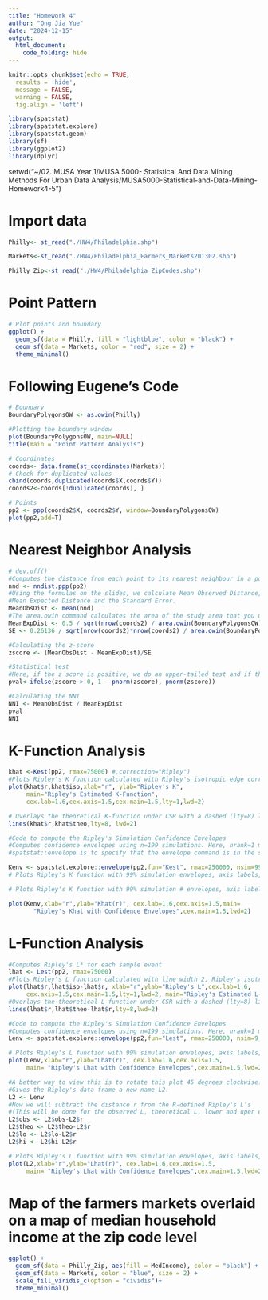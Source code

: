 ```yaml
---
title: "Homework 4"
author: "Ong Jia Yue"
date: "2024-12-15"
output: 
  html_document:
    code_folding: hide
---
```


```r
knitr::opts_chunk$set(echo = TRUE,
  results = 'hide',
  message = FALSE,
  warning = FALSE,
  fig.align = 'left')

library(spatstat)
library(spatstat.explore)
library(spatstat.geom)
library(sf)
library(ggplot2)
library(dplyr)
```

setwd("~/02. MUSA Year 1/MUSA 5000- Statistical And Data Mining Methods For Urban Data Analysis/MUSA5000-Statistical-and-Data-Mining-Homework4-5")

# Import data
```r

Philly<- st_read("./HW4/Philadelphia.shp")

Markets<-st_read("./HW4/Philadelphia_Farmers_Markets201302.shp")

Philly_Zip<-st_read("./HW4/Philadelphia_ZipCodes.shp")
```

# Point Pattern
```r
# Plot points and boundary
ggplot() +
  geom_sf(data = Philly, fill = "lightblue", color = "black") +
  geom_sf(data = Markets, color = "red", size = 2) +
  theme_minimal()
```

# Following Eugene's Code
```r
# Boundary
BoundaryPolygonsOW <- as.owin(Philly)

#Plotting the boundary window
plot(BoundaryPolygonsOW, main=NULL)
title(main = "Point Pattern Analysis")

# Coordinates
coords<- data.frame(st_coordinates(Markets))
# Check for duplicated values
cbind(coords,duplicated(coords$X,coords$Y))
coords2<-coords[!duplicated(coords), ]

# Points
pp2 <- ppp(coords2$X, coords2$Y, window=BoundaryPolygonsOW)
plot(pp2,add=T)
```

# Nearest Neighbor Analysis
```r
# dev.off() 
#Computes the distance from each point to its nearest neighbour in a point pattern.
nnd <- nndist.ppp(pp2)
#Using the formulas on the slides, we calculate Mean Observed Distance,
#Mean Expected Distance and the Standard Error.
MeanObsDist <- mean(nnd)
#The area.owin command calculates the area of the study area that you use. Here it's the minimum enclosing rectangle, but it doesn't have to be - it could be any shapefile you import from ArcGIS (or generate in R) that corresponds to the study area.
MeanExpDist <- 0.5 / sqrt(nrow(coords2) / area.owin(BoundaryPolygonsOW))
SE <- 0.26136 / sqrt(nrow(coords2)*nrow(coords2) / area.owin(BoundaryPolygonsOW))

#Calculating the z-score
zscore <- (MeanObsDist - MeanExpDist)/SE

#Statistical test
#Here, if the z score is positive, we do an upper-tailed test and if the z score is negative we do a lower-tailed test to come up with the p-value.
pval<-ifelse(zscore > 0, 1 - pnorm(zscore), pnorm(zscore))

#Calculating the NNI
NNI <- MeanObsDist / MeanExpDist
pval
NNI
```

# K-Function Analysis
```r
khat <-Kest(pp2, rmax=75000) #,correction="Ripley")
#Plots Ripley's K function calculated with Ripley's isotropic edge correction, with line width 2, axis labels, and a main title.
plot(khat$r,khat$iso,xlab="r", ylab="Ripley's K",
     main="Ripley's Estimated K-Function",
     cex.lab=1.6,cex.axis=1.5,cex.main=1.5,lty=1,lwd=2)

# Overlays the theoretical K-function under CSR with a dashed (lty=8) line.
lines(khat$r,khat$theo,lty=8, lwd=2) 

#Code to compute the Ripley's Simulation Confidence Envelopes
#Computes confidence envelopes using n=199 simulations. Here, nrank=1 means we're looking at the lowest and highest values of the simulated envelopes. Here, alpha = 2 * nrank/(1 + nsim) = 2*1/200 = 0.01
#spatstat::envelope is to specify that the envelope command is in the spatstat library and not the boot library.

Kenv <- spatstat.explore::envelope(pp2,fun="Kest", rmax=250000, nsim=99, nrank=1) 
# Plots Ripley's K function with 99% simulation envelopes, axis labels, and a title.*

# Plots Ripley's K function with 99% simulation # envelopes, axis labels, and a title.

plot(Kenv,xlab="r",ylab="Khat(r)", cex.lab=1.6,cex.axis=1.5,main= 
       "Ripley's Khat with Confidence Envelopes",cex.main=1.5,lwd=2)
```





# L-Function Analysis
```r
#Computes Ripley's L* for each sample event
lhat <- Lest(pp2, rmax=75000) 
#Plots Ripley's L function calculated with line width 2, Ripley's isotropic edge correction, with axis labels, and a main title.
plot(lhat$r,lhat$iso-lhat$r, xlab="r",ylab="Ripley's L",cex.lab=1.6,  
     cex.axis=1.5,cex.main=1.5,lty=1,lwd=2, main="Ripley's Estimated L-Function") 
#Overlays the theoretical L-function under CSR with a dashed (lty=8) line.
lines(lhat$r,lhat$theo-lhat$r,lty=8,lwd=2) 

#Code to compute the Ripley's Simulation Confidence Envelopes
#Computes confidence envelopes using n=199 simulations. Here, nrank=1 means we're looking at the lowest and highest values of the simulated envelopes. Here, alpha = 2 * nrank/(1 + nsim) = 2*1/200 = 0.01
Lenv <- spatstat.explore::envelope(pp2,fun="Lest", rmax=250000, nsim=9,nrank=1)

# Plots Ripley's L function with 99% simulation envelopes, axis labels, and a title.
plot(Lenv,xlab="r",ylab="Lhat(r)", cex.lab=1.6,cex.axis=1.5,
     main= "Ripley's Lhat with Confidence Envelopes",cex.main=1.5,lwd=2,legend=F)

#A better way to view this is to rotate this plot 45 degrees clockwise.
#Gives the Ripley's data frame a new name L2.
L2 <- Lenv 
#Now we will subtract the distance r from the R-defined Ripley's L's
#(This will be done for the observed L, theoretical L, lower and uper envelopes)
L2$obs <- L2$obs-L2$r
L2$theo <- L2$theo-L2$r
L2$lo <- L2$lo-L2$r
L2$hi <- L2$hi-L2$r

# Plots Ripley's L function with 99% simulation envelopes, axis labels, and a title.
plot(L2,xlab="r",ylab="Lhat(r)", cex.lab=1.6,cex.axis=1.5,
     main= "Ripley's Lhat with Confidence Envelopes",cex.main=1.5,lwd=2,legend=F)
```


# Map of the farmers markets overlaid on a map of median household income at the zip code level 
```r
ggplot() +
  geom_sf(data = Philly_Zip, aes(fill = MedIncome), color = "black") +
  geom_sf(data = Markets, color = "blue", size = 2) +
  scale_fill_viridis_c(option = "cividis")+
  theme_minimal()
```



